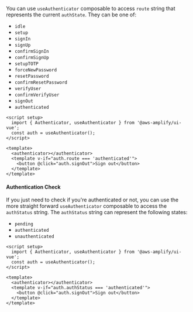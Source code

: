 You can use `useAuthenticator` composable to access `route` string that represents the current `authState`. They can be one of:

- `idle`
- `setup`
- `signIn`
- `signUp`
- `confirmSignIn`
- `confirmSignUp`
- `setupTOTP`
- `forceNewPassword`
- `resetPassword`
- `confirmResetPassword`
- `verifyUser`
- `confirmVerifyUser`
- `signOut`
- `authenticated`

```html{1,5-7}
<script setup>
  import { Authenticator, useAuthenticator } from '@aws-amplify/ui-vue';
  const auth = useAuthenticator();
</script>

<template>
  <authenticator></authenticator>
  <template v-if="auth.route === 'authenticated'">
    <button @click="auth.signOut">Sign out</button>
  </template>
</template>
```

#### Authentication Check

If you just need to check if you're authenticated or not, you can use the more straight forward `useAuthenticator` composable to access the `authStatus` string. The `authStatus` string can represent the following states:

- `pending`
- `authenticated`
- `unauthenticated`

```html{1,5-7}
<script setup>
  import { Authenticator, useAuthenticator } from '@aws-amplify/ui-vue';
  const auth = useAuthenticator();
</script>

<template>
  <authenticator></authenticator>
  <template v-if="auth.authStatus === 'authenticated'">
    <button @click="auth.signOut">Sign out</button>
  </template>
</template>
```
